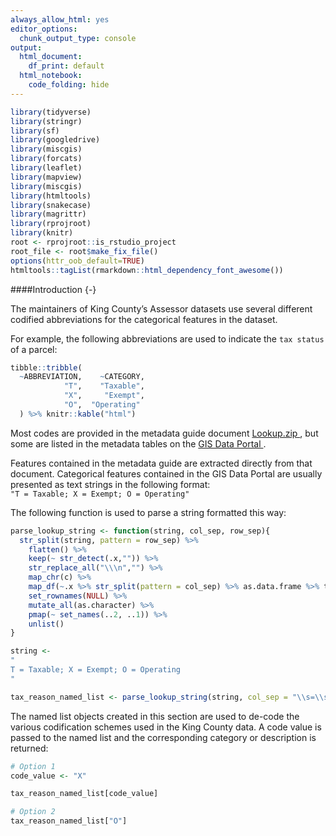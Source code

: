 ```yaml
--- 
always_allow_html: yes
editor_options:
  chunk_output_type: console
output:
  html_document:
    df_print: default
  html_notebook:
    code_folding: hide
---
```


```r

library(tidyverse)
library(stringr)
library(sf)
library(googledrive)
library(miscgis)
library(forcats)
library(leaflet)
library(mapview)
library(miscgis)
library(htmltools)
library(snakecase)
library(magrittr)
library(rprojroot)
library(knitr)
root <- rprojroot::is_rstudio_project
root_file <- root$make_fix_file()
options(httr_oob_default=TRUE) 
htmltools::tagList(rmarkdown::html_dependency_font_awesome())
```

####Introduction {-}

The maintainers of King County's Assessor datasets use several different codified abbreviations for the categorical features in the dataset. 

For example, the following abbreviations are used to indicate the `tax status` of a parcel:

```r

tibble::tribble(
  ~ABBREVIATION,    ~CATEGORY,
            "T",    "Taxable",
            "X",     "Exempt",
            "O",  "Operating"
  ) %>% knitr::kable("html") 

```

Most codes are provided in the metadata guide document [Lookup.zip <i class="fa fa-download"></i>](http://aqua.kingcounty.gov/extranet/assessor/Lookup.zip), but some are listed in the metadata tables on the [GIS Data Portal <i class="fa fa-external-link"></i>](http://www5.kingcounty.gov/gisdataportal/).

Features contained in the metadata guide are extracted directly from that document. Categorical features contained in the GIS Data Portal are usually presented as text strings in the following format:<br> `"T = Taxable; X = Exempt; O = Operating"`

The following function is used to parse a string formatted this way:

```r

parse_lookup_string <- function(string, col_sep, row_sep){
  str_split(string, pattern = row_sep) %>% 
    flatten() %>% 
    keep(~ str_detect(.x,"")) %>%  
    str_replace_all("\\\n","") %>% 
    map_chr(c) %>% 
    map_df(~.x %>% str_split(pattern = col_sep) %>% as.data.frame %>% t %>% as_data_frame ) %>%  
    set_rownames(NULL) %>% 
    mutate_all(as.character) %>%  
    pmap(~ set_names(..2, ..1)) %>% 
    unlist()
}

```

```r
string <- 
"
T = Taxable; X = Exempt; O = Operating
"

tax_reason_named_list <- parse_lookup_string(string, col_sep = "\\s=\\s",row_sep = ";\\s") 
```

The named list objects created in this section are used to de-code the various codification schemes
used in the King County data. A code value is passed to the named list and the corresponding category or description is returned: 

```r

# Option 1
code_value <- "X"

tax_reason_named_list[code_value]

# Option 2
tax_reason_named_list["O"]
```
